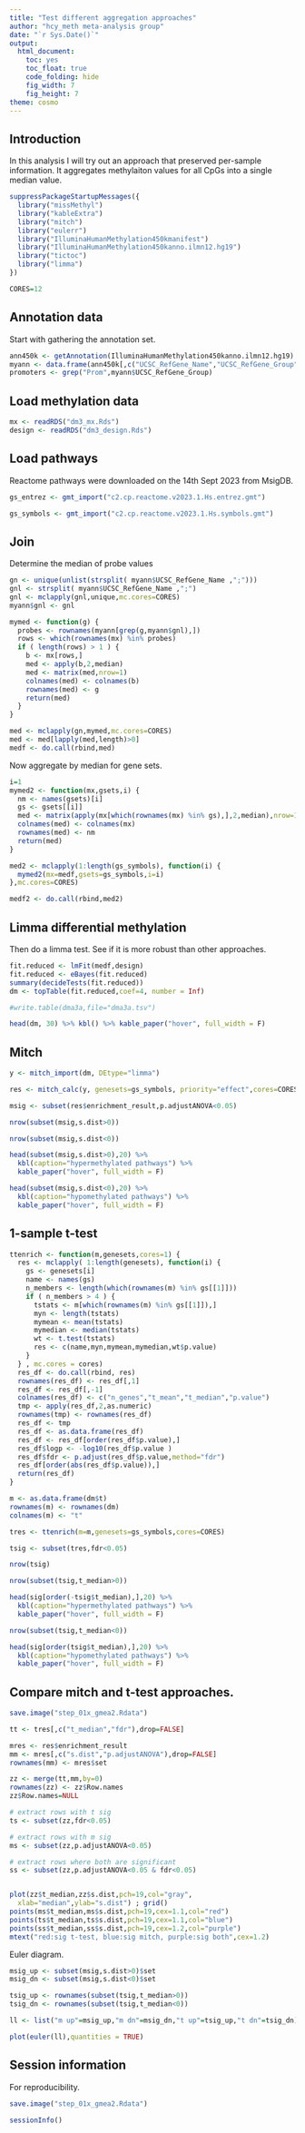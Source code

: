 ```yaml
---
title: "Test different aggregation approaches"
author: "hcy_meth meta-analysis group"
date: "`r Sys.Date()`"
output:
  html_document:
    toc: yes
    toc_float: true
    code_folding: hide
    fig_width: 7
    fig_height: 7
theme: cosmo
---
```


## Introduction

In this analysis I will try out an approach that preserved per-sample information.
It aggregates methylaiton values for all CpGs into a single median value.

```r

suppressPackageStartupMessages({
  library("missMethyl")
  library("kableExtra")
  library("mitch")
  library("eulerr")
  library("IlluminaHumanMethylation450kmanifest")
  library("IlluminaHumanMethylation450kanno.ilmn12.hg19")
  library("tictoc")
  library("limma")
})

CORES=12

```

## Annotation data

Start with gathering the annotation set.

```r

ann450k <- getAnnotation(IlluminaHumanMethylation450kanno.ilmn12.hg19)
myann <- data.frame(ann450k[,c("UCSC_RefGene_Name","UCSC_RefGene_Group")])
promoters <- grep("Prom",myann$UCSC_RefGene_Group)

```

## Load methylation data

```r

mx <- readRDS("dm3_mx.Rds")
design <- readRDS("dm3_design.Rds")

```

## Load pathways

Reactome pathways were downloaded on the 14th Sept 2023 from MsigDB.

```r

gs_entrez <- gmt_import("c2.cp.reactome.v2023.1.Hs.entrez.gmt")

gs_symbols <- gmt_import("c2.cp.reactome.v2023.1.Hs.symbols.gmt")

```

## Join

Determine the median of probe values

```r

gn <- unique(unlist(strsplit( myann$UCSC_RefGene_Name ,";")))
gnl <- strsplit( myann$UCSC_RefGene_Name ,";")
gnl <- mclapply(gnl,unique,mc.cores=CORES)
myann$gnl <- gnl

mymed <- function(g) {
  probes <- rownames(myann[grep(g,myann$gnl),])
  rows <- which(rownames(mx) %in% probes)
  if ( length(rows) > 1 ) {
    b <- mx[rows,]
    med <- apply(b,2,median)
    med <- matrix(med,nrow=1)
    colnames(med) <- colnames(b)
    rownames(med) <- g
    return(med)
  }
}

med <- mclapply(gn,mymed,mc.cores=CORES)
med <- med[lapply(med,length)>0]
medf <- do.call(rbind,med)

```

Now aggregate by median for gene sets.

```r

i=1
mymed2 <- function(mx,gsets,i) {
  nm <- names(gsets)[i]
  gs <- gsets[[i]]
  med <- matrix(apply(mx[which(rownames(mx) %in% gs),],2,median),nrow=1)
  colnames(med) <- colnames(mx)
  rownames(med) <- nm
  return(med)
}

med2 <- mclapply(1:length(gs_symbols), function(i) {
  mymed2(mx=medf,gsets=gs_symbols,i=i)
},mc.cores=CORES)

medf2 <- do.call(rbind,med2)

```

## Limma differential methylation

Then do a limma test.
See if it is more robust than other approaches.

```r

fit.reduced <- lmFit(medf,design)
fit.reduced <- eBayes(fit.reduced)
summary(decideTests(fit.reduced))
dm <- topTable(fit.reduced,coef=4, number = Inf)

#write.table(dma3a,file="dma3a.tsv")

head(dm, 30) %>% kbl() %>% kable_paper("hover", full_width = F)

```

## Mitch

```r

y <- mitch_import(dm, DEtype="limma")

res <- mitch_calc(y, genesets=gs_symbols, priority="effect",cores=CORES)

msig <- subset(res$enrichment_result,p.adjustANOVA<0.05)

nrow(subset(msig,s.dist>0))

nrow(subset(msig,s.dist<0))

head(subset(msig,s.dist>0),20) %>%
  kbl(caption="hypermethylated pathways") %>%
  kable_paper("hover", full_width = F)

head(subset(msig,s.dist<0),20) %>%
  kbl(caption="hypomethylated pathways") %>%
  kable_paper("hover", full_width = F)

```

## 1-sample t-test

```r

ttenrich <- function(m,genesets,cores=1) {
  res <- mclapply( 1:length(genesets), function(i) {
    gs <- genesets[i]
    name <- names(gs)
    n_members <- length(which(rownames(m) %in% gs[[1]]))
    if ( n_members > 4 ) {
      tstats <- m[which(rownames(m) %in% gs[[1]]),]
      myn <- length(tstats)
      mymean <- mean(tstats)
      mymedian <- median(tstats)
      wt <- t.test(tstats)
      res <- c(name,myn,mymean,mymedian,wt$p.value)
    }
  } , mc.cores = cores)
  res_df <- do.call(rbind, res)
  rownames(res_df) <- res_df[,1]
  res_df <- res_df[,-1]
  colnames(res_df) <- c("n_genes","t_mean","t_median","p.value")
  tmp <- apply(res_df,2,as.numeric)
  rownames(tmp) <- rownames(res_df)
  res_df <- tmp
  res_df <- as.data.frame(res_df)
  res_df <- res_df[order(res_df$p.value),]
  res_df$logp <- -log10(res_df$p.value )
  res_df$fdr <- p.adjust(res_df$p.value,method="fdr")
  res_df[order(abs(res_df$p.value)),]
  return(res_df)
}

m <- as.data.frame(dm$t)
rownames(m) <- rownames(dm)
colnames(m) <- "t"

tres <- ttenrich(m=m,genesets=gs_symbols,cores=CORES)

tsig <- subset(tres,fdr<0.05)

nrow(tsig)

nrow(subset(tsig,t_median>0))

head(sig[order(-tsig$t_median),],20) %>%
  kbl(caption="hypermethylated pathways") %>%
  kable_paper("hover", full_width = F)

nrow(subset(tsig,t_median<0))

head(sig[order(tsig$t_median),],20) %>%
  kbl(caption="hypomethylated pathways") %>%
  kable_paper("hover", full_width = F)

```

## Compare mitch and t-test approaches.

```r

save.image("step_01x_gmea2.Rdata")

tt <- tres[,c("t_median","fdr"),drop=FALSE]

mres <- res$enrichment_result
mm <- mres[,c("s.dist","p.adjustANOVA"),drop=FALSE]
rownames(mm) <- mres$set

zz <- merge(tt,mm,by=0)
rownames(zz) <- zz$Row.names
zz$Row.names=NULL

# extract rows with t sig
ts <- subset(zz,fdr<0.05)

# extract rows with m sig
ms <- subset(zz,p.adjustANOVA<0.05)

# extract rows where both are significant
ss <- subset(zz,p.adjustANOVA<0.05 & fdr<0.05)


plot(zz$t_median,zz$s.dist,pch=19,col="gray",
  xlab="median",ylab="s.dist") ; grid()
points(ms$t_median,ms$s.dist,pch=19,cex=1.1,col="red")
points(ts$t_median,ts$s.dist,pch=19,cex=1.1,col="blue")
points(ss$t_median,ss$s.dist,pch=19,cex=1.2,col="purple")
mtext("red:sig t-test, blue:sig mitch, purple:sig both",cex=1.2)

```

Euler diagram.

```r

msig_up <- subset(msig,s.dist>0)$set
msig_dn <- subset(msig,s.dist<0)$set

tsig_up <- rownames(subset(tsig,t_median>0))
tsig_dn <- rownames(subset(tsig,t_median<0))

ll <- list("m up"=msig_up,"m dn"=msig_dn,"t up"=tsig_up,"t dn"=tsig_dn)

plot(euler(ll),quantities = TRUE)

```

## Session information

For reproducibility.

```r

save.image("step_01x_gmea2.Rdata")

sessionInfo()

```
